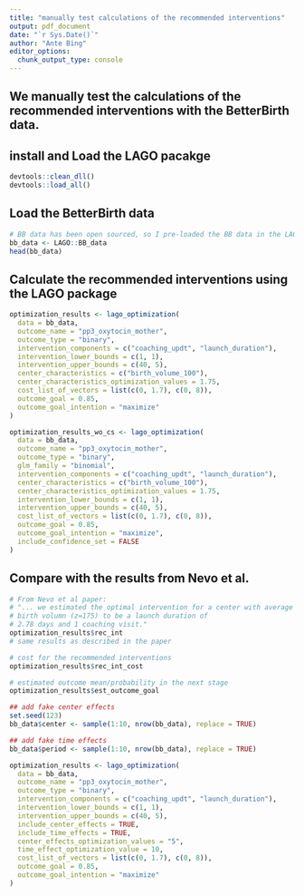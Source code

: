 ```yaml
---
title: "manually test calculations of the recommended interventions"
output: pdf_document
date: "`r Sys.Date()`"
author: "Ante Bing"
editor_options: 
  chunk_output_type: console
---
```

## We manually test the calculations of the recommended interventions with the BetterBirth data.
## install and Load the LAGO pacakge 
```r
devtools::clean_dll()
devtools::load_all()
```

## Load the BetterBirth data
```r
# BB data has been open sourced, so I pre-loaded the BB data in the LAGO package
bb_data <- LAGO::BB_data
head(bb_data)
```

## Calculate the recommended interventions using the LAGO package 
```r
optimization_results <- lago_optimization(
  data = bb_data,
  outcome_name = "pp3_oxytocin_mother",
  outcome_type = "binary",
  intervention_components = c("coaching_updt", "launch_duration"),
  intervention_lower_bounds = c(1, 1),
  intervention_upper_bounds = c(40, 5),
  center_characteristics = c("birth_volume_100"),
  center_characteristics_optimization_values = 1.75,
  cost_list_of_vectors = list(c(0, 1.7), c(0, 8)),
  outcome_goal = 0.85,
  outcome_goal_intention = "maximize"
)
```

```r
optimization_results_wo_cs <- lago_optimization(
  data = bb_data,
  outcome_name = "pp3_oxytocin_mother",
  outcome_type = "binary",
  glm_family = "binomial",
  intervention_components = c("coaching_updt", "launch_duration"),
  center_characteristics = c("birth_volume_100"),
  center_characteristics_optimization_values = 1.75,
  intervention_lower_bounds = c(1, 1),
  intervention_upper_bounds = c(40, 5),
  cost_list_of_vectors = list(c(0, 1.7), c(0, 8)),
  outcome_goal = 0.85,
  outcome_goal_intention = "maximize",
  include_confidence_set = FALSE
)
```

## Compare with the results from Nevo et al. 
```r
# From Nevo et al paper:
# "... we estimated the optimal intervention for a center with average
# birth volumn (z=175) to be a launch duration of
# 2.78 days and 1 coaching visit."
optimization_results$rec_int
# same results as described in the paper

# cost for the recommended interventions
optimization_results$rec_int_cost

# estimated outcome mean/probability in the next stage
optimization_results$est_outcome_goal
```


```r
## add fake center effects
set.seed(123)
bb_data$center <- sample(1:10, nrow(bb_data), replace = TRUE)

## add fake time effects
bb_data$period <- sample(1:10, nrow(bb_data), replace = TRUE)
```

```r
optimization_results <- lago_optimization(
  data = bb_data,
  outcome_name = "pp3_oxytocin_mother",
  outcome_type = "binary",
  intervention_components = c("coaching_updt", "launch_duration"),
  intervention_lower_bounds = c(1, 1),
  intervention_upper_bounds = c(40, 5),
  include_center_effects = TRUE,
  include_time_effects = TRUE,
  center_effects_optimization_values = "5",
  time_effect_optimization_value = 10,
  cost_list_of_vectors = list(c(0, 1.7), c(0, 8)),
  outcome_goal = 0.85,
  outcome_goal_intention = "maximize"
)
```

